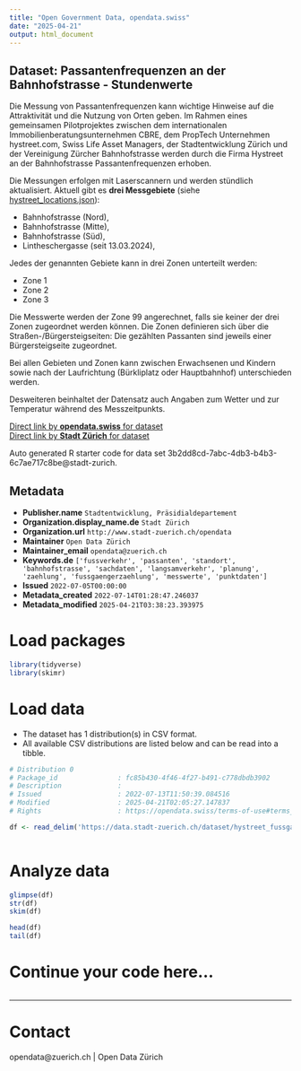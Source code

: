 ```yaml
---
title: "Open Government Data, opendata.swiss"
date: "2025-04-21"
output: html_document
---
```


## Dataset: Passantenfrequenzen an der Bahnhofstrasse - Stundenwerte

Die Messung von Passantenfrequenzen kann wichtige Hinweise auf die Attraktivität und die Nutzung von Orten geben. Im Rahmen eines gemeinsamen Pilotprojektes zwischen dem internationalen Immobilienberatungsunternehmen CBRE, dem PropTech Unternehmen hystreet.com, Swiss Life Asset Managers, der Stadtentwicklung Zürich und der Vereinigung Zürcher Bahnhofstrasse werden durch die Firma Hystreet an der Bahnhofstrasse Passantenfrequenzen erhoben. 

Die Messungen erfolgen mit Laserscannern und werden stündlich aktualisiert. Aktuell gibt es **drei Messgebiete** (siehe [hystreet_locations.json](https://data.stadt-zuerich.ch/dataset/hystreet_fussgaengerfrequenzen/download/hystreet_locations.json)): 

- Bahnhofstrasse (Nord), 
- Bahnhofstrasse (Mitte),
- Bahnhofstrasse (Süd), 
- Lintheschergasse (seit 13.03.2024),

Jedes der genannten Gebiete kann in drei Zonen unterteilt werden:

- Zone 1
- Zone 2
- Zone 3

Die Messwerte werden der Zone 99 angerechnet, falls sie keiner der drei Zonen zugeordnet werden können. Die Zonen definieren sich über die Straßen-/Bürgersteigseiten: Die gezählten Passanten sind jeweils einer Bürgersteigseite zugeordnet.

Bei allen Gebieten und Zonen kann zwischen Erwachsenen und Kindern sowie nach der Laufrichtung (Bürkliplatz oder Hauptbahnhof) unterschieden werden. 

Desweiteren beinhaltet der Datensatz auch Angaben zum Wetter und zur Temperatur während des Messzeitpunkts.

[Direct link by **opendata.swiss** for dataset](https://opendata.swiss/de/dataset/passantenfrequenzen-an-der-bahnhofstrasse-stundenwerte)<br>
[Direct link by **Stadt Zürich** for dataset](https://data.stadt-zuerich.ch/dataset/hystreet_fussgaengerfrequenzen)

Auto generated R starter code for data set 3b2dd8cd-7abc-4db3-b4b3-6c7ae717c8be@stadt-zurich.

## Metadata

- **Publisher.name** `Stadtentwicklung, Präsidialdepartement`
- **Organization.display_name.de** `Stadt Zürich`
- **Organization.url** `http://www.stadt-zuerich.ch/opendata`
- **Maintainer** `Open Data Zürich`
- **Maintainer_email** `opendata@zuerich.ch`
- **Keywords.de** `['fussverkehr', 'passanten', 'standort', 'bahnhofstrasse', 'sachdaten', 'langsamverkehr', 'planung', 'zaehlung', 'fussgaengerzaehlung', 'messwerte', 'punktdaten']`
- **Issued** `2022-07-05T00:00:00`
- **Metadata_created** `2022-07-14T01:28:47.246037`
- **Metadata_modified** `2025-04-21T03:38:23.393975`


# Load packages

```r

library(tidyverse)
library(skimr)

```

# Load data

-   The dataset has 1 distribution(s) in CSV format.
-   All available CSV distributions are listed below and can be read into a tibble.

```r

# Distribution 0
# Package_id               : fc85b430-4f46-4f27-b491-c778dbdb3902
# Description              : 
# Issued                   : 2022-07-13T11:50:39.084516
# Modified                 : 2025-04-21T02:05:27.147837
# Rights                   : https://opendata.swiss/terms-of-use#terms_by

df <- read_delim('https://data.stadt-zuerich.ch/dataset/hystreet_fussgaengerfrequenzen/download/hystreet_fussgaengerfrequenzen_seit2021.csv')



```

# Analyze data

```r

glimpse(df)
str(df)
skim(df)

head(df)
tail(df)

```

# Continue your code here...

```r

```

------------------------------------------------------------------------

# Contact

opendata@zuerich.ch | Open Data Zürich
